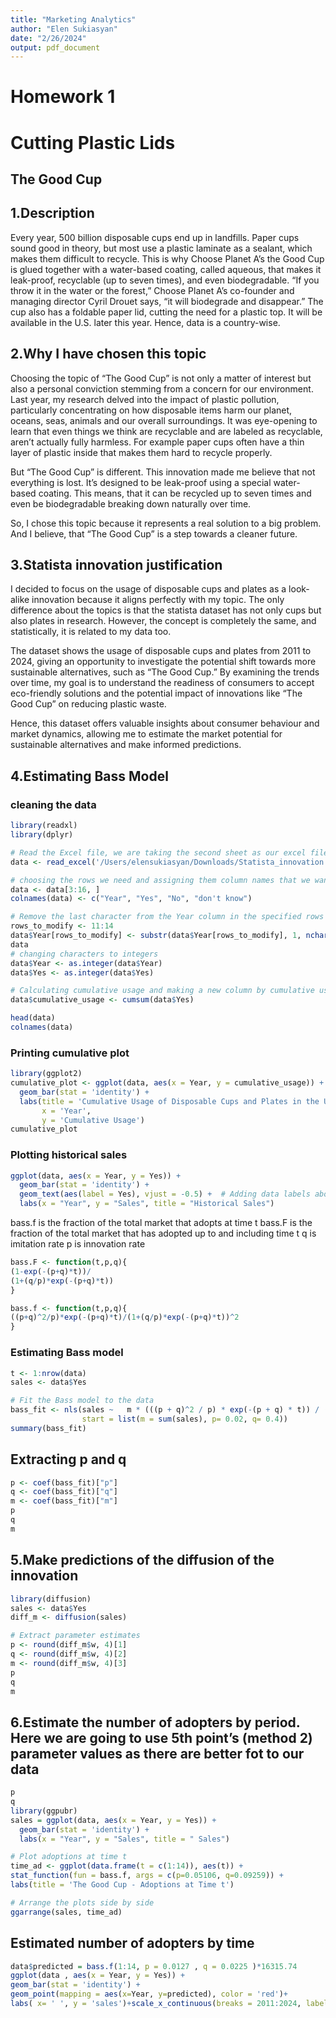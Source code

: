 ```yaml
---
title: "Marketing Analytics"
author: "Elen Sukiasyan"
date: "2/26/2024"
output: pdf_document
---
```

# Homework 1
# Cutting Plastic Lids
## The Good Cup
## 1.Description
Every year, 500 billion disposable cups end up in landfills. Paper cups sound good in theory, but most use a plastic laminate as a sealant, which makes them difficult to recycle. This is why Choose Planet A’s the Good Cup is glued together with a water-based coating, called aqueous, that makes it leak-proof, recyclable (up to seven times), and even biodegradable. “If you throw it in the water or the forest,” Choose Planet A’s co-founder and managing director Cyril Drouet says, “it will biodegrade and disappear.” The cup also has a foldable paper lid, cutting the need for a plastic top. It will be available in the U.S. later this year.
Hence, data is a country-wise.

## 2.Why I have chosen this topic
Choosing the topic of "The Good Cup” is not only a matter of interest but also a personal conviction stemming from a concern for our environment. Last year, my research delved into the impact of plastic pollution, particularly concentrating on how disposable items harm our planet, oceans, seas, animals and our overall surroundings. It was eye-opening to learn that even things we think are recyclable and are labeled as recyclable, aren't actually fully harmless. For example paper cups often have a thin layer of plastic inside that makes them hard to recycle properly.

But "The Good Cup" is different. This innovation made me believe that not everything is lost.  It's designed to be leak-proof using a special water-based coating. This means, that it can be recycled up to seven times and even be biodegradable breaking down naturally over time.

So, I chose this topic because it represents a real solution to a big problem. And I believe, that "The Good Cup" is a step towards a cleaner future.


## 3.Statista innovation justification
I decided to focus on the usage of disposable cups and plates as a look-alike innovation because it aligns perfectly with my topic. The only difference about the topics is that the statista dataset has not only cups but also plates in research. However, the concept is completely the same, and statistically, it is related to my data too.

The dataset shows the usage of disposable cups and plates from 2011 to 2024, giving an opportunity to investigate the potential shift towards more sustainable alternatives, such as "The Good Cup." By examining the trends over time, my goal is to understand the readiness of consumers to accept eco-friendly solutions and the potential impact of innovations like "The Good Cup" on reducing plastic waste.

Hence, this dataset offers valuable insights about consumer behaviour and market dynamics, allowing me to estimate the market potential for sustainable alternatives and make informed predictions.

## 4.Estimating Bass Model 
### cleaning the data
```r
library(readxl)
library(dplyr)

# Read the Excel file, we are taking the second sheet as our excel file has 2 pages
data <- read_excel('/Users/elensukiasyan/Downloads/Statista_innovation.xlsx', sheet = 2)

# choosing the rows we need and assigning them column names that we want
data <- data[3:16, ]
colnames(data) <- c("Year", "Yes", "No", "don't know")

# Remove the last character from the Year column in the specified rows (as I had * from 2021 to 2024 and could not make it an integer)
rows_to_modify <- 11:14
data$Year[rows_to_modify] <- substr(data$Year[rows_to_modify], 1, nchar(data$Year[rows_to_modify]) - 1)
data
# changing characters to integers
data$Year <- as.integer(data$Year)
data$Yes <- as.integer(data$Yes)

# Calculating cumulative usage and making a new column by cumulative usage values
data$cumulative_usage <- cumsum(data$Yes)

head(data)
colnames(data)
```

### Printing cumulative plot 
```r
library(ggplot2)
cumulative_plot <- ggplot(data, aes(x = Year, y = cumulative_usage)) +
  geom_bar(stat = 'identity') +
  labs(title = 'Cumulative Usage of Disposable Cups and Plates in the U.S. (2011-2024)',
       x = 'Year',
       y = 'Cumulative Usage')
cumulative_plot
```

### Plotting historical sales
```r
ggplot(data, aes(x = Year, y = Yes)) +
  geom_bar(stat = 'identity') +
  geom_text(aes(label = Yes), vjust = -0.5) +  # Adding data labels above bars
  labs(x = "Year", y = "Sales", title = "Historical Sales")
```

bass.f is the fraction of the total market that adopts at time t
bass.F is the fraction of the total market that has adopted up to and including time t
q is imitation rate
p is innovation rate
```r
bass.F <- function(t,p,q){
(1-exp(-(p+q)*t))/
(1+(q/p)*exp(-(p+q)*t))
}

bass.f <- function(t,p,q){
((p+q)^2/p)*exp(-(p+q)*t)/(1+(q/p)*exp(-(p+q)*t))^2
}
```

### Estimating Bass model
```r
t <- 1:nrow(data) 
sales <- data$Yes

# Fit the Bass model to the data
bass_fit <- nls(sales ~   m * (((p + q)^2 / p) * exp(-(p + q) * t)) / (1 + (q / p) * exp(-(p + q) * t))^2,
                start = list(m = sum(sales), p= 0.02, q= 0.4))
summary(bass_fit)
```

## Extracting p and q
```r
p <- coef(bass_fit)["p"]
q <- coef(bass_fit)["q"]
m <- coef(bass_fit)["m"]
p
q
m
```

## 5.Make predictions of the diffusion of the innovation 
```r

library(diffusion)
sales <- data$Yes
diff_m <- diffusion(sales)

# Extract parameter estimates
p <- round(diff_m$w, 4)[1]
q <- round(diff_m$w, 4)[2]
m <- round(diff_m$w, 4)[3]
p
q
m
```


## 6.Estimate the number of adopters by period. Here we are going to use 5th point's (method 2) parameter values as there are better fot to our data
```r
p
q
library(ggpubr)
sales = ggplot(data, aes(x = Year, y = Yes)) +
  geom_bar(stat = 'identity') +
  labs(x = "Year", y = "Sales", title = " Sales")

# Plot adoptions at time t
time_ad <- ggplot(data.frame(t = c(1:14)), aes(t)) +
stat_function(fun = bass.f, args = c(p=0.05106, q=0.09259)) +
labs(title = 'The Good Cup - Adoptions at Time t')

# Arrange the plots side by side
ggarrange(sales, time_ad)
```


## Estimated number of adopters by time
```r
data$predicted = bass.f(1:14, p = 0.0127 , q = 0.0225 )*16315.74 
ggplot(data , aes(x = Year, y = Yes)) +
geom_bar(stat = 'identity') +
geom_point(mapping = aes(x=Year, y=predicted), color = 'red')+
labs( x= ' ', y = 'sales')+scale_x_continuous(breaks = 2011:2024, labels = 2011:2024)
```


